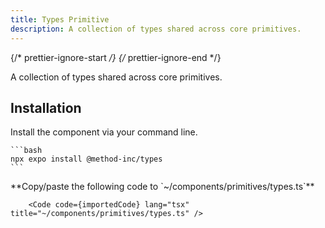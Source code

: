 ```yaml
---
title: Types Primitive
description: A collection of types shared across core primitives.
---
```


{/* prettier-ignore-start */}
{/* prettier-ignore-end */}


A collection of types shared across core primitives.

## Installation

<Tabs>
  <TabItem label="NPM">

  Install the component via your command line.

    ```bash
    npx expo install @method-inc/types
    ```
  </TabItem>
  <TabItem label="Manual">
        **Copy/paste the following code to  `~/components/primitives/types.ts`**

        <Code code={importedCode} lang="tsx" title="~/components/primitives/types.ts" />
  </TabItem>
</Tabs>